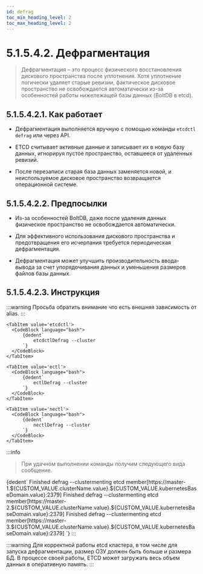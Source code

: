 ```yaml
---
id: defrag
toc_min_heading_level: 2
toc_max_heading_level: 2
---
```




# 5.1.5.4.2.  Дефрагментация

> Дефрагментация – это процесс физического восстановления дискового пространства после уплотнения. Хотя уплотнение логически удаляет старые ревизии, фактическое дисковое пространство не освобождается автоматически из-за особенностей работы нижележащей базы данных (BoltDB в etcd).

## 5.1.5.4.2.1. Как работает

- Дефрагментация выполняется вручную с помощью команды `etcdctl defrag` или через API.

- ETCD считывает активные данные и записывает их в новую базу данных, игнорируя пустое пространство, оставшееся от удаленных ревизий.

- После перезаписи старая база данных заменяется новой, и неиспользуемое дисковое пространство возвращается операционной системе.


## 5.1.5.4.2.2. Предпосылки

- Из-за особенностей BoltDB, даже после удаления данных физическое пространство не освобождается автоматически.

- Для эффективного использования дискового пространства и предотвращения его исчерпания требуется периодическая дефрагментация.

- Дефрагментация может улучшить производительность ввода-вывода за счет упорядочивания данных и уменьшения размеров файлов базы данных.

## 5.1.5.4.2.3. Инструкция
:::warning
Просьба обратить внимание что есть внешняя зависимость от alias.
:::

<Tabs groupId="install-type">

    <TabItem value='etcdctl'>
      <CodeBlock language="bash">
          {dedent`
              etcdctlDefrag --cluster
          `}
      </CodeBlock>
    </TabItem>

    <TabItem value='ectl'>
      <CodeBlock language="bash">
          {dedent`
              ectlDefrag --cluster
          `}
      </CodeBlock>
    </TabItem>

    <TabItem value='nectl'>
      <CodeBlock language="bash">
          {dedent`
              nectlDefrag --cluster
          `}
      </CodeBlock>
    </TabItem>

</Tabs>

:::info
> При удачном выполнении команды получим следующего вида сообщение.
<CodeBlock language="bash">
    {dedent`
        Finished defrag --clustermenting etcd member[https://master-1.${CUSTOM_VALUE.clusterName.value}.${CUSTOM_VALUE.kubernetesBaseDomain.value}:2379]
        Finished defrag --clustermenting etcd member[https://master-2.${CUSTOM_VALUE.clusterName.value}.${CUSTOM_VALUE.kubernetesBaseDomain.value}:2379]
        Finished defrag --clustermenting etcd member[https://master-3.${CUSTOM_VALUE.clusterName.value}.${CUSTOM_VALUE.kubernetesBaseDomain.value}:2379]
    `}
</CodeBlock>
:::

:::warning
Для корректной работы etcd кластера, в том числе для запуска дефрагментации, размер ОЗУ должен быть больше и размера БД.
В процессе своей работы, ETCD может загружать весь объем данных в оперативную память.
:::
